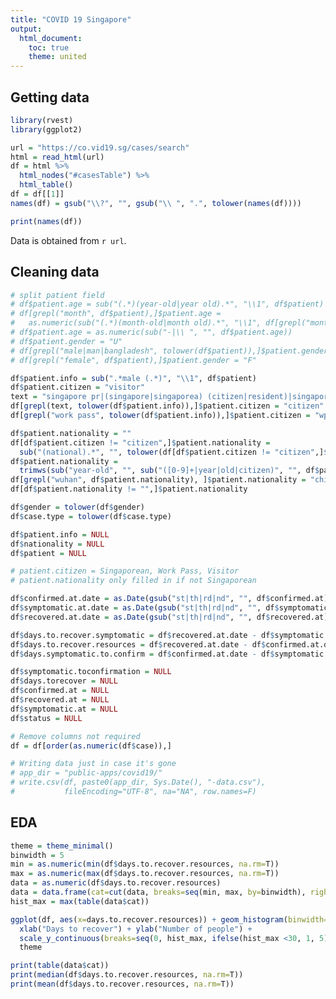 ---
title: "COVID 19 Singapore"
output:
  html_document:
    toc: true
    theme: united
---

## Getting data

```{r}
library(rvest)
library(ggplot2)

url = "https://co.vid19.sg/cases/search"
html = read_html(url) 
df = html %>% 
  html_nodes("#casesTable") %>%
  html_table()
df = df[[1]]
names(df) = gsub("\\?", "", gsub("\\ ", ".", tolower(names(df))))

print(names(df))

```

Data is obtained from `r url`. 

## Cleaning data

```{r}
# split patient field
# df$patient.age = sub("(.*)(year-old|year old).*", "\\1", df$patient)
# df[grepl("month", df$patient),]$patient.age = 
#   as.numeric(sub("(.*)(month-old|month old).*", "\\1", df[grepl("month", df$patient),]$patient))/12
# df$patient.age = as.numeric(sub("-|\\ ", "", df$patient.age))
# df$patient.gender = "U"
# df[grepl("male|man|bangladesh", tolower(df$patient)),]$patient.gender = "M"
# df[grepl("female", df$patient),]$patient.gender = "F"

df$patient.info = sub(".*male (.*)", "\\1", df$patient)
df$patient.citizen = "visitor"
text = "singapore pr|(singapore|singaporea) (citizen|resident)|singapore permanent|singaporean|permanent resident"
df[grepl(text, tolower(df$patient.info)),]$patient.citizen = "citizen"
df[grepl("work pass", tolower(df$patient.info)),]$patient.citizen = "wp"

df$patient.nationality = ""
df[df$patient.citizen != "citizen",]$patient.nationality = 
  sub("(national).*", "", tolower(df[df$patient.citizen != "citizen",]$patient.info))
df$patient.nationality = 
  trimws(sub("year-old", "", sub("([0-9]+|year|old|citizen)", "", df$patient.nationality)))
df[grepl("wuhan", df$patient.nationality), ]$patient.nationality = "chinese"
df[df$patient.nationality != "",]$patient.nationality

df$gender = tolower(df$gender)
df$case.type = tolower(df$case.type)

df$patient.info = NULL
df$nationality = NULL
df$patient = NULL

# patient.citizen = Singaporean, Work Pass, Visitor
# patient.nationality only filled in if not Singaporean

df$confirmed.at.date = as.Date(gsub("st|th|rd|nd", "", df$confirmed.at), "%d, %b %Y")
df$symptomatic.at.date = as.Date(gsub("st|th|rd|nd", "", df$symptomatic.at), "%d, %b %Y")
df$recovered.at.date = as.Date(gsub("st|th|rd|nd", "", df$recovered.at), "%d, %b %Y")

df$days.to.recover.symptomatic = df$recovered.at.date - df$symptomatic.at.date
df$days.to.recover.resources = df$recovered.at.date - df$confirmed.at.date
df$days.symptomatic.to.confirm = df$confirmed.at.date - df$symptomatic.at.date

df$symptomatic.toconfirmation = NULL
df$days.torecover = NULL
df$confirmed.at = NULL
df$recovered.at = NULL
df$symptomatic.at = NULL
df$status = NULL

# Remove columns not required
df = df[order(as.numeric(df$case)),]

# Writing data just in case it's gone
# app_dir = "public-apps/covid19/"
# write.csv(df, paste0(app_dir, Sys.Date(), "-data.csv"), 
#           fileEncoding="UTF-8", na="NA", row.names=F)


```

## EDA
```{r}
theme = theme_minimal()
binwidth = 5
min = as.numeric(min(df$days.to.recover.resources, na.rm=T))
max = as.numeric(max(df$days.to.recover.resources, na.rm=T))
data = as.numeric(df$days.to.recover.resources)
data = data.frame(cat=cut(data, breaks=seq(min, max, by=binwidth), right = FALSE), val=data)
hist_max = max(table(data$cat))

ggplot(df, aes(x=days.to.recover.resources)) + geom_histogram(binwidth=binwidth, na.rm=T) + 
  xlab("Days to recover") + ylab("Number of people") +
  scale_y_continuous(breaks=seq(0, hist_max, ifelse(hist_max <30, 1, 5))) +
  theme

print(table(data$cat))
print(median(df$days.to.recover.resources, na.rm=T))
print(mean(df$days.to.recover.resources, na.rm=T))

```